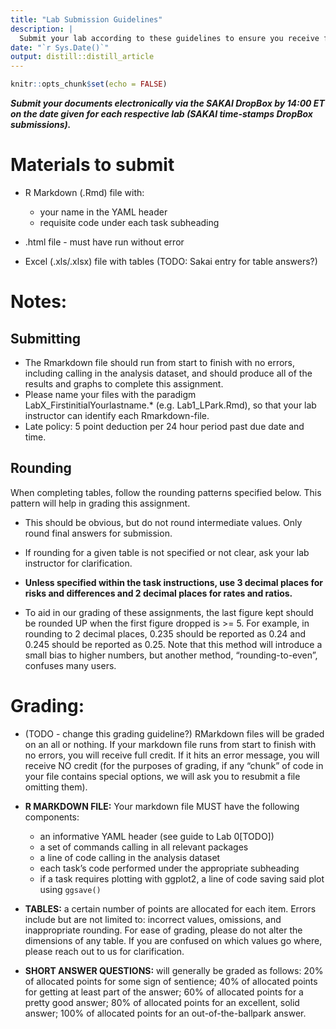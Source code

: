 ```yaml
---
title: "Lab Submission Guidelines"
description: |
  Submit your lab according to these guidelines to ensure you receive full points.
date: "`r Sys.Date()`"
output: distill::distill_article
---
```


```r
knitr::opts_chunk$set(echo = FALSE)
```



__*Submit your documents electronically via the SAKAI DropBox by 14:00 ET on the date given for each respective lab (SAKAI time-stamps DropBox submissions).*__

# Materials to submit

* R Markdown (.Rmd) file with:
  + your name in the YAML header
  + requisite code under each task subheading

* .html file - must have run without error

* Excel (.xls/.xlsx) file with tables (TODO: Sakai entry for table answers?)


# __Notes:__ 

## Submitting

* The Rmarkdown file should run from start to finish with no errors, including calling in the analysis dataset, and should produce all of the results and graphs to complete this assignment.
* Please name your files with the paradigm LabX_FirstinitialYourlastname.* (e.g. Lab1_LPark.Rmd), so that your lab instructor can identify each Rmarkdown-file.
* Late policy: 5 point deduction per 24 hour period past due date and time.


## Rounding

When completing tables, follow the rounding patterns specified below. This pattern will help in grading this assignment.

* This should be obvious, but do not round intermediate values. Only round final answers for submission.

* If rounding for a given table is not specified or not clear, ask your lab instructor for clarification.

* __Unless specified within the task instructions, use 3 decimal places for risks and differences and 2 decimal places for rates and ratios.__ 

* To aid in our grading of these assignments, the last figure kept should be rounded UP when the first figure dropped is >= 5. For example, in rounding to 2 decimal places, 0.235 should be reported as 0.24 and 0.245 should be reported as 0.25. Note that this method will introduce a small bias to higher numbers, but another method, “rounding-to-even", confuses many users.

# Grading:  

* (TODO - change this grading guideline?) RMarkdown files will be graded on an all or nothing. If your markdown file runs from start to finish with no errors, you will receive full credit. If it hits an error message, you will receive NO credit (for the purposes of grading, if any “chunk” of code in your file contains special options, we will ask you to resubmit a file omitting them). 

* __R MARKDOWN FILE:__ Your markdown file MUST have the following components: 
  + an informative YAML header (see guide to Lab 0[TODO])
  + a set of commands calling in all relevant packages
  + a line of code calling in the analysis dataset
  + each task’s code performed under the appropriate subheading
  + if a task requires plotting with ggplot2, a line of code saving said plot using `ggsave()`

* __TABLES:__ a certain number of points are allocated for each item. Errors include but are not limited to: incorrect values, omissions, and inappropriate rounding. For ease of grading, please do not alter the dimensions of any table. If you are confused on which values go where, please reach out to us for clarification.

* __SHORT ANSWER QUESTIONS:__ will generally be graded as follows: 
20% of allocated points for some sign of sentience; 
40% of allocated points for getting at least part of the answer; 
60% of allocated points for a pretty good answer; 
80% of allocated points for an excellent, solid answer; 
100% of allocated points for an out-of-the-ballpark answer.






